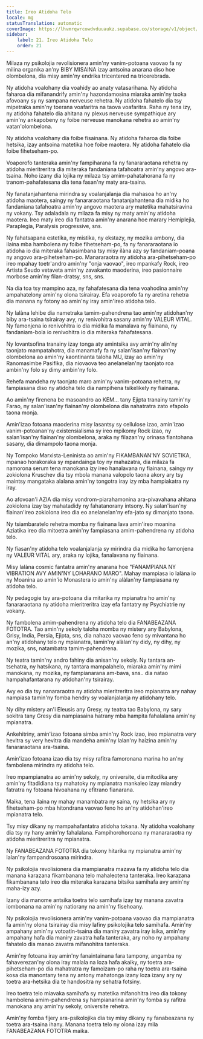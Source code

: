 ```yaml
---
title: Ireo Atidoha Telo
locale: mg
statusTranslation: automatic
coverImage: https://lhvmrqwrcowdvduuaukz.supabase.co/storage/v1/object/public/strapi-uploads/small_cover-educacion-fundamental.webp-2d51a7828a2b1309555be27f7e2a61a0.webp
sidebar:
    label: 21. Ireo Atidoha Telo
    order: 21
---
```

Milaza ny psikolojia revolisionera amin'ny vanim-potoana vaovao fa ny milina organika an'ny BIBY MISAINA izay antsoina anarana diso hoe olombelona, ​​dia misy amin'ny endrika tricentered na tricerebrada.

Ny atidoha voalohany dia voahidy ao anaty vatasarihana. Ny atidoha faharoa dia mifanandrify amin'ny hazondamosina miaraka amin'ny tsoka afovoany sy ny sampana nerveuse rehetra. Ny atidoha fahatelo dia tsy mipetraka amin'ny toerana voafaritra na taova voafaritra. Raha ny tena izy, ny atidoha fahatelo dia ahitana ny plexus nerveuse sympathique ary amin'ny ankapobeny ny foibe nerveuse manokana rehetra ao amin'ny vatan'olombelona.

Ny atidoha voalohany dia foibe fisainana. Ny atidoha faharoa dia foibe hetsika, izay antsoina matetika hoe foibe maotera. Ny atidoha fahatelo dia foibe fihetseham-po.

Voaporofo tanteraka amin'ny fampiharana fa ny fanararaotana rehetra ny atidoha mieritreritra dia miteraka fandaniana tafahoatra amin'ny angovo ara-tsaina. Noho izany dia lojika ny milaza tsy amim-pahatahorana fa ny tranom-pahafatesana dia tena fasan'ny maty ara-tsaina.

Ny fanatanjahantena mirindra sy voalanjalanja dia mahasoa ho an'ny atidoha maotera, saingy ny fanararaotana fanatanjahantena dia midika ho fandaniana tafahoatra amin'ny angovo maotera ary matetika mahatsiravina ny vokany. Tsy adaladala ny milaza fa misy ny maty amin'ny atidoha maotera. Ireo maty ireo dia fantatra amin'ny anarana hoe marary Hemiplejia, Paraplegia, Paralysis progressive, sns.

Ny fahatsapana estetika, ny mistika, ny ekstazy, ny mozika ambony, dia ilaina mba hambolena ny foibe fihetseham-po, fa ny fanararaotana io atidoha io dia miteraka fahasimbana tsy misy ilàna azy sy fandaniam-poana ny angovo ara-pihetseham-po. Manararaotra ny atidoha ara-pihetseham-po ireo mpahay toetr'andro amin'ny "onja vaovao", ireo mpankafy Rock, ireo Artista Seudo vetaveta amin'ny zavakanto maoderina, ireo pasionnaire morbose amin'ny filan-dratsy, sns, sns.

Na dia toa tsy mampino aza, ny fahafatesana dia tena voahodina amin'ny ampahatelony amin'ny olona tsirairay. Efa voaporofo fa ny aretina rehetra dia manana ny fotony ao amin'ny iray amin'ireo atidoha telo.

Ny lalàna lehibe dia nametraka tamim-pahendrena tao amin'ny atidohan'ny biby ara-tsaina tsirairay avy, ny renivohitra sasany amin'ny VALEUR VITAL. Ny famonjena io renivohitra io dia midika fa manalava ny fiainana, ny fandaniam-bola io renivohitra io dia miteraka fahafatesana.

Ny lovantsofina tranainy izay tonga aty amintsika avy amin'ny alin'ny taonjato mampatahotra, dia manamafy fa ny salan'isan'ny fiainan'ny olombelona ao amin'ny kaontinanta taloha MU, izay ao amin'ny Ranomasimbe Pasifika, dia niovaova teo anelanelan'ny taonjato roa ambin'ny folo sy dimy ambin'ny folo.

Rehefa mandeha ny taonjato maro amin'ny vanim-potoana rehetra, ny fampiasana diso ny atidoha telo dia nampihena tsikelikely ny fiainana.

Ao amin'ny firenena be masoandro ao KEM... tany Ejipta tranainy tamin'ny Farao, ny salan'isan'ny fiainan'ny olombelona dia nahatratra zato efapolo taona monja.

Amin'izao fotoana maoderina misy lasantsy sy cellulose izao, amin'izao vanim-potoanan'ny existensialisma sy ireo mpikomy Rock izao, ny salan'isan'ny fiainan'ny olombelona, ​​araka ny filazan'ny orinasa fiantohana sasany, dia dimampolo taona monja.

Ny Tompoko Marxista-Leninista ao amin'ny FIKAMBANAN'NY SOVIETIKA, mpanao horakoraka sy mpandainga toy ny mahazatra, dia milaza fa namorona serum tena manokana izy ireo hanalavana ny fiainana, saingy ny zokiolona Kruschev dia tsy mbola manana valopolo taona akory ary tsy maintsy mangataka alalana amin'ny tongotra iray izy mba hampiakatra ny iray.

Ao afovoan'i AZIA dia misy vondrom-piarahamonina ara-pivavahana ahitana zokiolona izay tsy mahatadidy ny fahatanorany intsony. Ny salan'isan'ny fiainan'ireo zokiolona ireo dia eo anelanelan'ny efa-jato sy dimanjato taona.

Ny tsiambaratelo rehetra momba ny fiainana lava amin'ireo moanina Aziatika ireo dia mitoetra amin'ny fampiasana amim-pahendrena ny atidoha telo.

Ny fiasan'ny atidoha telo voalanjalanja sy mirindra dia midika ho famonjena ny VALEUR VITAL ary, araka ny lojika, fanalavana ny fiainana.

Misy lalàna cosmic fantatra amin'ny anarana hoe "FANAMPIANA NY VIBRATION AVY AMIN'NY LOHARANO MARO". Mahay mampiasa io lalàna io ny Moanina ao amin'io Monastera io amin'ny alàlan'ny fampiasana ny atidoha telo.

Ny pedagogie tsy ara-potoana dia mitarika ny mpianatra ho amin'ny fanararaotana ny atidoha mieritreritra izay efa fantatry ny Psychiatrie ny vokany.

Ny fambolena amim-pahendrena ny atidoha telo dia FANABEAZANA FOTOTRA. Tao amin'ny sekoly taloha momba ny mistery any Babylona, ​​Grisy, India, Persia, Ejipta, sns, dia nahazo vaovao feno sy mivantana ho an'ny atidohany telo ny mpianatra, tamin'ny alàlan'ny didy, ny dihy, ny mozika, sns, natambatra tamim-pahendrena.

Ny teatra tamin'ny andro fahiny dia anisan'ny sekoly. Ny tantara an-tsehatra, ny hatsikana, ny tantara mampalahelo, miaraka amin'ny mimi manokana, ny mozika, ny fampianarana am-bava, sns.. dia natao hampahafantarana ny atidohan'ny tsirairay.

Avy eo dia tsy nanararaotra ny atidoha mieritreritra ireo mpianatra ary nahay nampiasa tamin'ny fomba hendry sy voalanjalanja ny atidohany telo.

Ny dihy mistery an'i Eleusis any Gresy, ny teatra tao Babylona, ​​ny sary sokitra tany Gresy dia nampiasaina hatrany mba hampita fahalalana amin'ny mpianatra.

Ankehitriny, amin'izao fotoana simba amin'ny Rock izao, ireo mpianatra very hevitra sy very hevitra dia mandeha amin'ny lalan'ny haizina amin'ny fanararaotana ara-tsaina.

Amin'izao fotoana izao dia tsy misy rafitra famoronana marina ho an'ny fambolena mirindra ny atidoha telo.

Ireo mpampianatra ao amin'ny sekoly, ny oniversite, dia mitodika any amin'ny fitadidiana tsy mahatoky ny mpianatra mankaleo izay miandry fatratra ny fotoana hivoahana ny efitrano fianarana.

Maika, tena ilaina ny mahay manambatra ny saina, ny hetsika ary ny fihetseham-po mba hitondrana vaovao feno ho an'ny atidohan'ireo mpianatra telo.

Tsy misy dikany ny mampahafantatra atidoha tokana. Ny atidoha voalohany dia tsy ny hany amin'ny fahalalana. Fampihorohoroana ny manararaotra ny atidoha mieritreritra ny mpianatra.

Ny FANABEAZANA FOTOTRA dia tokony hitarika ny mpianatra amin'ny lalan'ny fampandrosoana mirindra.

Ny psikolojia revolisionera dia mampianatra mazava fa ny atidoha telo dia manana karazana fikambanana telo mahaleotena tanteraka. Ireo karazana fikambanana telo ireo dia miteraka karazana bitsika samihafa avy amin'ny maha-izy azy.

Izany dia manome antsika toetra telo samihafa izay tsy manana zavatra iombonana na amin'ny natiorany na amin'ny fisehoany.

Ny psikolojia revolisionera amin'ny vanim-potoana vaovao dia mampianatra fa amin'ny olona tsirairay dia misy lafiny psikolojika telo samihafa. Amin'ny ampahany amin'ny votoatin-tsaina dia maniry zavatra iray isika, amin'ny ampahany hafa dia maniry zavatra hafa tanteraka, ary noho ny ampahany fahatelo dia manao zavatra mifanohitra tanteraka.

Amin'ny fotoana iray amin'ny fanaintainana fara tampony, angamba ny fahaverezan'ny olona iray malala na loza hafa akaiky, ny toetra ara-pihetseham-po dia mahatratra ny famoizam-po raha ny toetra ara-tsaina kosa dia manontany tena ny antony mahatonga izany loza izany ary ny toetra ara-hetsika dia te handositra ny sehatra fotsiny.

Ireo toetra telo miavaka samihafa sy matetika mifanohitra ireo dia tokony hambolena amim-pahendrena sy hampianarina amin'ny fomba sy rafitra manokana any amin'ny sekoly, oniversite rehetra.

Amin'ny fomba fijery ara-psikolojika dia tsy misy dikany ny fanabeazana ny toetra ara-tsaina ihany. Manana toetra telo ny olona izay mila FANABEAZANA FOTOTRA maika.

